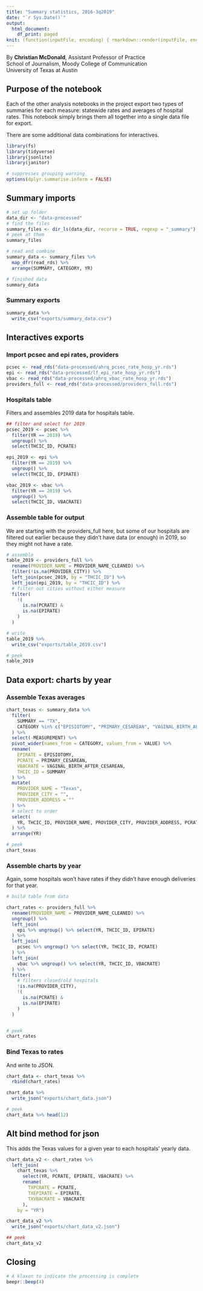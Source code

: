 ```yaml
---
title: "Summary statistics, 2016-3q2019"
date: "`r Sys.Date()`"
output:
  html_document:
    df_print: paged
knit: (function(inputFile, encoding) { rmarkdown::render(inputFile, encoding = encoding, output_dir = "docs") })
---
```


By **Christian McDonald**, Assistant Professor of Practice\
School of Journalism, Moody College of Communication\
University of Texas at Austin

## Purpose of the notebook

Each of the other analysis notebooks in the project export two types of summaries for each measure: statewide rates and averages of hospital rates. This notebook simply brings them all together into a single data file for export.

There are some additional data combinations for interactives.

```r
library(fs)
library(tidyverse)
library(jsonlite)
library(janitor)

# suppresses grouping warning
options(dplyr.summarise.inform = FALSE)
```

## Summary imports

```r
# set up folder
data_dir <- "data-processed"
# find the files
summary_files <- dir_ls(data_dir, recurse = TRUE, regexp = "_summary")
# peek at them
summary_files

# read and combine
summary_data <- summary_files %>%
  map_dfr(read_rds) %>% 
  arrange(SUMMARY, CATEGORY, YR)

# finished data
summary_data
```

### Summary exports

```r
summary_data %>% 
  write_csv("exports/summary_data.csv")
```


## Interactives exports

### Import pcsec and epi rates, providers

```r
pcsec <- read_rds("data-processed/ahrq_pcsec_rate_hosp_yr.rds")
epi <- read_rds("data-processed/lf_epi_rate_hosp_yr.rds")
vbac <- read_rds("data-processed/ahrq_vbac_rate_hosp_yr.rds")
providers_full <- read_rds("data-processed/providers_full.rds")
```

### Hospitals table

Filters and assembles 2019 data for hospitals table.

```r
## filter and select for 2019
pcsec_2019 <- pcsec %>% 
  filter(YR == 2019) %>% 
  ungroup() %>% 
  select(THCIC_ID, PCRATE)

epi_2019 <- epi %>% 
  filter(YR == 2019) %>% 
  ungroup() %>% 
  select(THCIC_ID, EPIRATE)

vbac_2019 <- vbac %>% 
  filter(YR == 2019) %>% 
  ungroup() %>% 
  select(THCIC_ID, VBACRATE)
```

### Assemble table for output

We are starting with the providers_full here, but some of our hospitals are filtered out earlier because they didn't have data (or enough) in 2019, so they might not have a rate.

```r
# assemble
table_2019 <- providers_full %>% 
  rename(PROVIDER_NAME = PROVIDER_NAME_CLEANED) %>% 
  filter(!is.na(PROVIDER_CITY)) %>% 
  left_join(pcsec_2019, by = "THCIC_ID") %>% 
  left_join(epi_2019, by = "THCIC_ID") %>% 
  # filter out cities without either measure
  filter(
    !(
      is.na(PCRATE) &
      is.na(EPIRATE)
    )
  )

# write
table_2019 %>% 
  write_csv("exports/table_2019.csv")

# peek
table_2019

```

## Data export: charts by year

### Assemble Texas averages

```r
chart_texas <- summary_data %>%
  filter(
    SUMMARY == "TX",
    CATEGORY %in% c("EPISIOTOMY", "PRIMARY_CESAREAN", "VAGINAL_BIRTH_AFTER_CESAREAN")
  ) %>% 
  select(-MEASUREMENT) %>% 
  pivot_wider(names_from = CATEGORY, values_from = VALUE) %>% 
  rename(
    EPIRATE = EPISIOTOMY,
    PCRATE = PRIMARY_CESAREAN,
    VBACRATE = VAGINAL_BIRTH_AFTER_CESAREAN,
    THCIC_ID = SUMMARY
  ) %>% 
  mutate(
    PROVIDER_NAME = "Texas",
    PROVIDER_CITY = "",
    PROVIDER_ADDRESS = ""
  ) %>% 
  # select to order
  select(
    YR, THCIC_ID, PROVIDER_NAME, PROVIDER_CITY, PROVIDER_ADDRESS, PCRATE, EPIRATE, VBACRATE
  ) %>% 
  arrange(YR)

# peek
chart_texas
```

### Assemble charts by year

Again, some hospitals won't have rates if they didn't have enough deliveries for that year.

```r
# build table from data

chart_rates <- providers_full %>% 
  rename(PROVIDER_NAME = PROVIDER_NAME_CLEANED) %>% 
  ungroup() %>% 
  left_join(
    epi %>% ungroup() %>% select(YR, THCIC_ID, EPIRATE)
  ) %>% 
  left_join(
    pcsec %>% ungroup() %>% select(YR, THCIC_ID, PCRATE)
  ) %>% 
  left_join(
    vbac %>% ungroup() %>% select(YR, THCIC_ID, VBACRATE)
  ) %>% 
  filter(
    # filters closed/old hospitals
    !is.na(PROVIDER_CITY),
    !(
      is.na(PCRATE) &
      is.na(EPIRATE)
    )
  )


# peek
chart_rates
```

### Bind Texas to rates

And write to JSON.

```r
chart_data <- chart_texas %>% 
  rbind(chart_rates)

chart_data %>% 
  write_json("exports/chart_data.json")

# peek
chart_data %>% head(12)
```

## Alt bind method for json

This adds the Texas values for a given year to each hospitals' yearly data.

```r
chart_data_v2 <- chart_rates %>%
  left_join(
    chart_texas %>%
      select(YR, PCRATE, EPIRATE, VBACRATE) %>% 
      rename(
        TXPCRATE = PCRATE,
        TXEPIRATE = EPIRATE,
        TXVBACRATE = VBACRATE
      ),
    by = "YR")

chart_data_v2 %>% 
  write_json("exports/chart_data_v2.json")

## peek
chart_data_v2
```

## Closing

```r
# A klaxon to indicate the processing is complete
beepr::beep(4)
```


